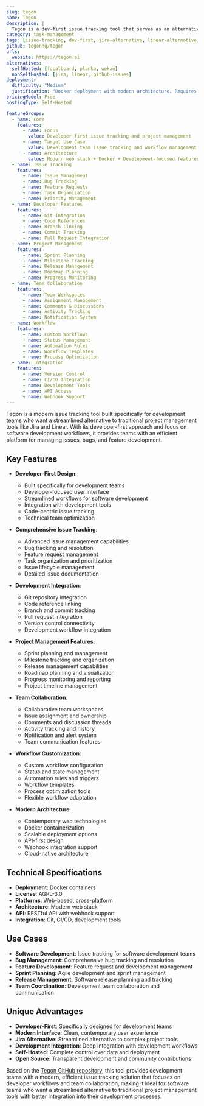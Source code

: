 ```yaml
---
slug: tegon
name: Tegon
description: |
  Tegon is a dev-first issue tracking tool that serves as an alternative to Jira and Linear. Designed specifically for development teams, it provides a modern, streamlined approach to issue tracking and project management with developer-focused features and workflows.
category: task-management
tags: [issue-tracking, dev-first, jira-alternative, linear-alternative, development]
github: tegonhq/tegon
urls:
  website: https://tegon.ai
alternatives:
  selfHosted: [focalboard, planka, wekan]
  nonSelfHosted: [jira, linear, github-issues]
deployment:
  difficulty: "Medium"
  justification: "Docker deployment with modern architecture. Requires configuration for team environments and development workflows."
pricingModel: Free
hostingType: Self-Hosted

featureGroups:
  - name: Core
    features:
      - name: Focus
        value: Developer-first issue tracking and project management
      - name: Target Use Case
        value: Development team issue tracking and workflow management
      - name: Architecture
        value: Modern web stack + Docker + Development-focused features
  - name: Issue Tracking
    features:
      - name: Issue Management
      - name: Bug Tracking
      - name: Feature Requests
      - name: Task Organization
      - name: Priority Management
  - name: Developer Features
    features:
      - name: Git Integration
      - name: Code References
      - name: Branch Linking
      - name: Commit Tracking
      - name: Pull Request Integration
  - name: Project Management
    features:
      - name: Sprint Planning
      - name: Milestone Tracking
      - name: Release Management
      - name: Roadmap Planning
      - name: Progress Monitoring
  - name: Team Collaboration
    features:
      - name: Team Workspaces
      - name: Assignment Management
      - name: Comments & Discussions
      - name: Activity Tracking
      - name: Notification System
  - name: Workflow
    features:
      - name: Custom Workflows
      - name: Status Management
      - name: Automation Rules
      - name: Workflow Templates
      - name: Process Optimization
  - name: Integration
    features:
      - name: Version Control
      - name: CI/CD Integration
      - name: Development Tools
      - name: API Access
      - name: Webhook Support
---
```


Tegon is a modern issue tracking tool built specifically for development teams who want a streamlined alternative to traditional project management tools like Jira and Linear. With its developer-first approach and focus on software development workflows, it provides teams with an efficient platform for managing issues, bugs, and feature development.

## Key Features

- **Developer-First Design**:

  - Built specifically for development teams
  - Developer-focused user interface
  - Streamlined workflows for software development
  - Integration with development tools
  - Code-centric issue tracking
  - Technical team optimization

- **Comprehensive Issue Tracking**:

  - Advanced issue management capabilities
  - Bug tracking and resolution
  - Feature request management
  - Task organization and prioritization
  - Issue lifecycle management
  - Detailed issue documentation

- **Development Integration**:

  - Git repository integration
  - Code reference linking
  - Branch and commit tracking
  - Pull request integration
  - Version control connectivity
  - Development workflow integration

- **Project Management Features**:

  - Sprint planning and management
  - Milestone tracking and organization
  - Release management capabilities
  - Roadmap planning and visualization
  - Progress monitoring and reporting
  - Project timeline management

- **Team Collaboration**:

  - Collaborative team workspaces
  - Issue assignment and ownership
  - Comments and discussion threads
  - Activity tracking and history
  - Notification and alert system
  - Team communication features

- **Workflow Customization**:

  - Custom workflow configuration
  - Status and state management
  - Automation rules and triggers
  - Workflow templates
  - Process optimization tools
  - Flexible workflow adaptation

- **Modern Architecture**:
  - Contemporary web technologies
  - Docker containerization
  - Scalable deployment options
  - API-first design
  - Webhook integration support
  - Cloud-native architecture

## Technical Specifications

- **Deployment**: Docker containers
- **License**: AGPL-3.0
- **Platforms**: Web-based, cross-platform
- **Architecture**: Modern web stack
- **API**: RESTful API with webhook support
- **Integration**: Git, CI/CD, development tools

## Use Cases

- **Software Development**: Issue tracking for software development teams
- **Bug Management**: Comprehensive bug tracking and resolution
- **Feature Development**: Feature request and development management
- **Sprint Planning**: Agile development and sprint management
- **Release Management**: Software release planning and tracking
- **Team Coordination**: Development team collaboration and communication

## Unique Advantages

- **Developer-First**: Specifically designed for development teams
- **Modern Interface**: Clean, contemporary user experience
- **Jira Alternative**: Streamlined alternative to complex project tools
- **Development Integration**: Deep integration with development workflows
- **Self-Hosted**: Complete control over data and deployment
- **Open Source**: Transparent development and community contributions

Based on the [Tegon GitHub repository](https://github.com/tegonhq/tegon), this tool provides development teams with a modern, efficient issue tracking solution that focuses on developer workflows and team collaboration, making it ideal for software teams who want a streamlined alternative to traditional project management tools with better integration into their development processes.
